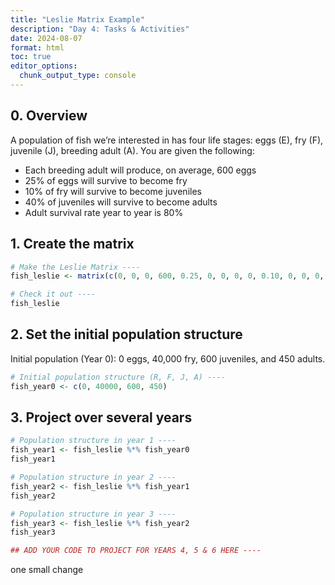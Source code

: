 ```yaml
---
title: "Leslie Matrix Example"
description: "Day 4: Tasks & Activities"
date: 2024-08-07
format: html
toc: true
editor_options: 
  chunk_output_type: console
---
```


## 0. Overview

A population of fish we're interested in has four life stages: eggs (E), fry (F), juvenile (J), breeding adult (A). You are given the following:

- Each breeding adult will produce, on average, 600 eggs
- 25% of eggs will survive to become fry
- 10% of fry will survive to become juveniles
- 40% of juveniles will survive to become adults
- Adult survival rate year to year is 80%

## 1. Create the matrix

```r
# Make the Leslie Matrix ----
fish_leslie <- matrix(c(0, 0, 0, 600, 0.25, 0, 0, 0, 0, 0.10, 0, 0, 0, 0, 0.4, 0.8), nrow = 4, ncol = 4, byrow = TRUE)

# Check it out ----
fish_leslie
```

## 2. Set the initial population structure

Initial population (Year 0): 0 eggs, 40,000 fry, 600 juveniles, and 450 adults.

```r
# Initial population structure (R, F, J, A) ---- 
fish_year0 <- c(0, 40000, 600, 450)
```

## 3. Project over several years 

```r
# Population structure in year 1 ----
fish_year1 <- fish_leslie %*% fish_year0
fish_year1

# Population structure in year 2 ---- 
fish_year2 <- fish_leslie %*% fish_year1
fish_year2

# Population structure in year 3 ----
fish_year3 <- fish_leslie %*% fish_year2
fish_year3

## ADD YOUR CODE TO PROJECT FOR YEARS 4, 5 & 6 HERE ----
```

one small change
